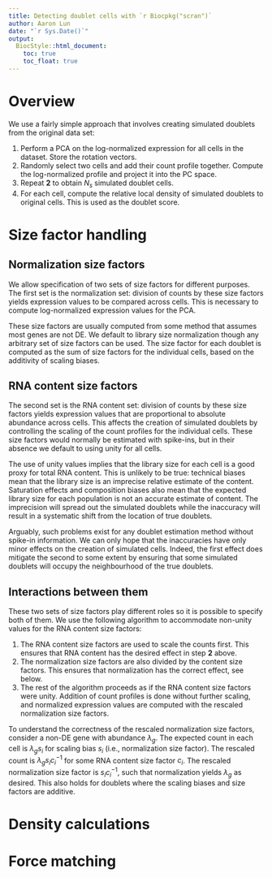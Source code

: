 ```yaml
---
title: Detecting doublet cells with `r Biocpkg("scran")`
author: Aaron Lun
date: "`r Sys.Date()`"
output:
  BiocStyle::html_document:
    toc: true
    toc_float: true
---
```


# Overview

We use a fairly simple approach that involves creating simulated doublets from the original data set:

1. Perform a PCA on the log-normalized expression for all cells in the dataset.
Store the rotation vectors.
2. Randomly select two cells and add their count profile together.
Compute the log-normalized profile and project it into the PC space.
3. Repeat **2** to obtain $N_s$ simulated doublet cells.
4. For each cell, compute the relative local density of simulated doublets to original cells.
This is used as the doublet score.

# Size factor handling

## Normalization size factors

We allow specification of two sets of size factors for different purposes.
The first set is the normalization set: division of counts by these size factors yields expression values to be compared across cells.
This is necessary to compute log-normalized expression values for the PCA.

These size factors are usually computed from some method that assumes most genes are not DE.
We default to library size normalization though any arbitrary set of size factors can be used.
The size factor for each doublet is computed as the sum of size factors for the individual cells, based on the additivity of scaling biases.

## RNA content size factors

The second set is the RNA content set: division of counts by these size factors yields expression values that are proportional to absolute abundance across cells.
This affects the creation of simulated doublets by controlling the scaling of the count profiles for the individual cells.
These size factors would normally be estimated with spike-ins, but in their absence we default to using unity for all cells.

The use of unity values implies that the library size for each cell is a good proxy for total RNA content.
This is unlikely to be true: technical biases mean that the library size is an imprecise relative estimate of the content.
Saturation effects and composition biases also mean that the expected library size for each population is not an accurate estimate of content.
The imprecision will spread out the simulated doublets while the inaccuracy will result in a systematic shift from the location of true doublets.

Arguably, such problems exist for any doublet estimation method without spike-in information.
We can only hope that the inaccuracies have only minor effects on the creation of simulated cells.
Indeed, the first effect does mitigate the second to some extent by ensuring that some simulated doublets will occupy the neighbourhood of the true doublets.

## Interactions between them

These two sets of size factors play different roles so it is possible to specify both of them.
We use the following algorithm to accommodate non-unity values for the RNA content size factors:

1. The RNA content size factors are used to scale the counts first.
This ensures that RNA content has the desired effect in step **2** above.
2. The normalization size factors are also divided by the content size factors.
This ensures that normalization has the correct effect, see below.
3. The rest of the algorithm proceeds as if the RNA content size factors were unity.
Addition of count profiles is done without further scaling, and normalized expression values are computed with the rescaled normalization size factors.

To understand the correctness of the rescaled normalization size factors, consider a non-DE gene with abundance $\lambda_g$.
The expected count in each cell is $\lambda_g s_i$ for scaling bias $s_i$ (i.e., normalization size factor).
The rescaled count is $\lambda_g s_i c_i^{-1}$ for some RNA content size factor $c_i$.
The rescaled normalization size factor is $s_i c_i^{-1}$, such that normalization yields $\lambda_g$ as desired.
This also holds for doublets where the scaling biases and size factors are additive.

# Density calculations

# Force matching
